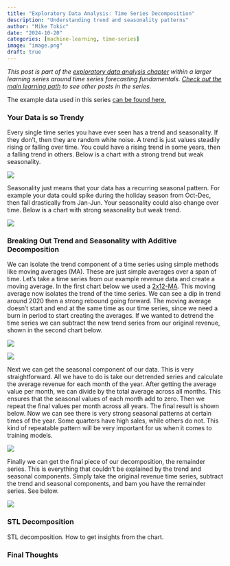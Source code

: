 ```yaml
---
title: "Exploratory Data Analysis: Time Series Decomposition"
description: "Understanding trend and seasonality patterns"
author: "Mike Tokic"
date: "2024-10-20"
categories: [machine-learning, time-series]
image: "image.png"
draft: true
---
```


*This post is part of the [exploratory data analysis chapter](https://mftokic.github.io/posts/2024-10-03-ts-fundamentals-eda/) within a larger learning series around time series forecasting fundamentals. [Check out the main learning path](https://mftokic.github.io/posts/2024-09-25-ts-fundamentals/) to see other posts in the series.* 

The example data used in this series [can be found here.](https://github.com/mftokic/mftokic.github.io/blob/main/posts/2024-10-02-ts-fundamentals-whats-a-time-series/example_ts_data.csv) 

### Your Data is so Trendy

Every single time series you have ever seen has a trend and seasonality. If they don't, then they are random white noise. A trend is just values steadily rising or falling over time. You could have a rising trend in some years, then a falling trend in others. Below is a chart with a strong trend but weak seasonality. 

![](./chart1.png)

Seasonality just means that your data has a recurring seasonal pattern. For example your data could spike during the holiday season from Oct-Dec, then fall drastically from Jan-Jun. Your seasonality could also change over time. Below is a chart with strong seasonality but weak trend. 

![](./chart2.png)

### Breaking Out Trend and Seasonality with Additive Decomposition

We can isolate the trend component of a time series using simple methods like moving averages (MA). These are just simple averages over a span of time. Let's take a time series from our example revenue data and create a moving average. In the first chart below we used a [2x12-MA](https://otexts.com/fpp3/moving-averages.html#estimating-the-trend-cycle-with-seasonal-data). This moving average now isolates the trend of the time series. We can see a dip in trend around 2020 then a strong rebound going forward. The moving average doesn't start and end at the same time as our time series, since we need a burn in period to start creating the averages. If we wanted to detrend the time series we can subtract the new trend series from our original revenue, shown in the second chart below. 

![](./chart3.png)

![](./chart4.png)

Next we can get the seasonal component of our data. This is very straightforward. All we have to do is take our detrended series and calculate the average revenue for each month of the year. After getting the average value per month, we can divide by the total average across all months. This ensures that the seasonal values of each month add to zero. Then we repeat the final values per month across all years. The final result is shown below. Now we can see there is very strong seasonal patterns at certain times of the year. Some quarters have high sales, while others do not. This kind of repeatable pattern will be very important for us when it comes to training models. 

![](./chart5.png)

Finally we can get the final piece of our decomposition, the remainder series. This is everything that couldn't be explained by the trend and seasonal components. Simply take the original revenue time series, subtract the trend and seasonal components, and bam you have the remainder series. See below. 

![](./chart6.png)

### STL Decomposition

STL decomposition. How to get insights from the chart. 

### Final Thoughts